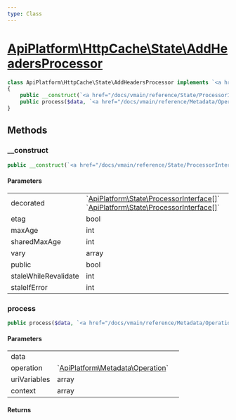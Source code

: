 ```yaml
---
type: Class
---
```


# [ApiPlatform\HttpCache\State\AddHeadersProcessor](/docs/vmain/reference/HttpCache/State/AddHeadersProcessor)



```php
class ApiPlatform\HttpCache\State\AddHeadersProcessor implements `<a href="/docs/vmain/reference/State/ProcessorInterface">ApiPlatform\State\ProcessorInterface</a>`
{
    public __construct(`<a href="/docs/vmain/reference/State/ProcessorInterface">ApiPlatform\State\ProcessorInterface[]</a>`|`<a href="/docs/vmain/reference/State/ProcessorInterface">ApiPlatform\State\ProcessorInterface[]</a>` $decorated, bool $etag, null|int $maxAge, null|int $sharedMaxAge, null|array $vary, null|bool $public, null|int $staleWhileRevalidate, null|int $staleIfError)
    public process($data, `<a href="/docs/vmain/reference/Metadata/Operation">ApiPlatform\Metadata\Operation</a>` $operation, array $uriVariables, array $context)
}
```
## Methods

### __construct



```php
public __construct(`<a href="/docs/vmain/reference/State/ProcessorInterface">ApiPlatform\State\ProcessorInterface[]</a>`|`<a href="/docs/vmain/reference/State/ProcessorInterface">ApiPlatform\State\ProcessorInterface[]</a>` $decorated, bool $etag, null|int $maxAge, null|int $sharedMaxAge, null|array $vary, null|bool $public, null|int $staleWhileRevalidate, null|int $staleIfError)
```

#### Parameters

<table><tbody>
<tr><td>decorated</td><td>`<a href="/docs/vmain/reference/State/ProcessorInterface">ApiPlatform\State\ProcessorInterface[]</a>`<br />`<a href="/docs/vmain/reference/State/ProcessorInterface">ApiPlatform\State\ProcessorInterface[]</a>`</td><td></td></tr><tr><td>etag</td><td>bool</td><td></td></tr><tr><td>maxAge</td><td>int</td><td></td></tr><tr><td>sharedMaxAge</td><td>int</td><td></td></tr><tr><td>vary</td><td>array</td><td></td></tr><tr><td>public</td><td>bool</td><td></td></tr><tr><td>staleWhileRevalidate</td><td>int</td><td></td></tr><tr><td>staleIfError</td><td>int</td><td></td></tr>
</tbody>
</table>

### process



```php
public process($data, `<a href="/docs/vmain/reference/Metadata/Operation">ApiPlatform\Metadata\Operation</a>` $operation, array $uriVariables, array $context)
```

#### Parameters

<table><tbody>
<tr><td>data</td><td></td><td></td></tr><tr><td>operation</td><td>`<a href="/docs/vmain/reference/Metadata/Operation">ApiPlatform\Metadata\Operation</a>`</td><td></td></tr><tr><td>uriVariables</td><td>array</td><td></td></tr><tr><td>context</td><td>array</td><td></td></tr>
</tbody>
</table>

#### Returns


